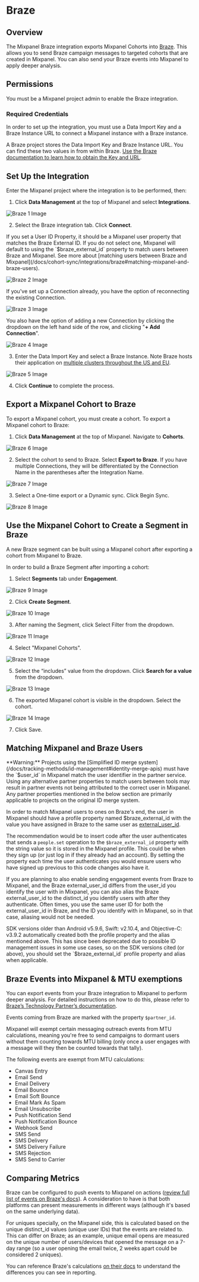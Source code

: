 
# Braze

## Overview

The Mixpanel Braze integration exports Mixpanel Cohorts into [Braze](https://www.braze.com/). This allows you to send Braze campaign messages to targeted cohorts that are created in Mixpanel. You can also send your Braze events into Mixpanel to apply deeper analysis. 

## Permissions

You must be a Mixpanel project admin to enable the Braze integration.

### Required Credentials

In order to set up the integration, you must use a Data Import Key and a Braze Instance URL to connect a Mixpanel instance with a Braze instance.

A Braze project stores the Data Import Key and Braze Instance URL. You can find these two values in from within Braze. [Use the Braze documentation to learn how to obtain the Key and URL](https://www.braze.com/docs/partners/data_and_infrastructure_agility/analytics/mixpanel_for_currents/). 

## Set Up the Integration

Enter the Mixpanel project where the integration is to be performed, then:

1. Click **Data Management** at the top of Mixpanel and select **Integrations**.

![Braze 1 Image](/braze1.png)

2. Select the Braze integration tab. Click **Connect**.

<Callout type="info">
    If you set a User ID Property, it should be a Mixpanel user property that matches the Braze External ID. If you do not select one, Mixpanel will default to using the `$braze_external_id` property to match users between Braze and Mixpanel. See more about [matching users between Braze and Mixpanel](/docs/cohort-sync/integrations/braze#matching-mixpanel-and-braze-users).
</Callout>

![Braze 2 Image](/braze2.png)

If you've set up a Connection already, you have the option of reconnecting the existing Connection.

![Braze 3 Image](/braze3.png)

You also have the option of adding a new Connection by clicking the dropdown on the left hand side of the row, and clicking "**+ Add Connection**".

![Braze 4 Image](/braze4.png)

3. Enter the Data Import Key and select a Braze Instance. Note Braze hosts their application on [multiple clusters throughout the US and EU](https://www.braze.com/docs/partners/isv_partners/cohort_import/).

![Braze 5 Image](/braze5.png)

4. Click **Continue** to complete the process.

## Export a Mixpanel Cohort to Braze

To export a Mixpanel cohort, you must create a cohort. To export a Mixpanel cohort to Braze:

1. Click **Data Management** at the top of Mixpanel. Navigate to **Cohorts**.

![Braze 6 Image](/braze6.png)

2. Select the cohort to send to Braze. Select **Export to Braze**. If you have multiple Connections, they will be differentiated by the Connection Name in the parentheses after the Integration Name.

![Braze 7 Image](/braze7.png)

3. Select a One-time export or a Dynamic sync. Click Begin Sync.

![Braze 8 Image](/braze8.png)

## Use the Mixpanel Cohort to Create a Segment in Braze

A new Braze segment can be built using a Mixpanel cohort after exporting a cohort from Mixpanel to Braze.

In order to build a Braze Segment after importing a cohort:

1. Select **Segments** tab under **Engagement**.

![Braze 9 Image](/braze9.png)

2. Click **Create Segment**.

![Braze 10 Image](/braze10.png)

3. After naming the Segment, click Select Filter from the dropdown.

![Braze 11 Image](/braze11.png)

4. Select "Mixpanel Cohorts".

![Braze 12 Image](/braze12.png)

5. Select the “includes” value from the dropdown. Click **Search for a value** from the dropdown.

![Braze 13 Image](/braze13.png)

6. The exported Mixpanel cohort is visible in the dropdown. Select the cohort.

![Braze 14 Image](/braze14.png)

7. Click Save.

## Matching Mixpanel and Braze Users

<Callout type="warning">
    **Warning:** Projects using the [Simplified ID merge system](/docs/tracking-methods/id-management#identity-merge-apis) must have the `$user_id` in Mixpanel match the user identifier in the partner service. Using any alternative partner properties to match users between tools may result in partner events not being attributed to the correct user in Mixpanel. Any partner properties mentioned in the below section are primarily applicable to projects on the original ID merge system.
</Callout>

In order to match Mixpanel users to ones on Braze's end, the user in Mixpanel should have a profile property named $braze_external_id with the value you have assigned in Braze to the same user as [external_user_id](https://www.braze.com/docs/developer_guide/platform_integration_guides/legacy_sdks/ios/analytics/setting_user_ids/#suggested-user-id-naming-convention).

The recommendation would be to insert code after the user authenticates that sends a `people.set` operation to the `$braze_external_id` property with the string value so it is stored in the Mixpanel profile. This could be when they sign up (or just log in if they already had an account). By setting the property each time the user authenticates you would ensure users who have signed up previous to this code changes also have it.

If you are planning to also enable sending engagement events from Braze to Mixpanel, and the Braze external_user_id differs from the user_id you identify the user with in Mixpanel, you can also alias the Braze external_user_id to the distinct_id you identify users with after they authenticate. Often times, you use the same user ID for both the external_user_id in Braze, and the ID you identify with in Mixpanel, so in that case, aliasing would not be needed.

<Callout type="info">
    SDK versions older than Android v5.9.6, Swift: v2.10.4, and Objective-C: v3.9.2 automatically created both the profile property and the alias mentioned above. This has since been deprecated due to possible ID management issues in some use cases, so on the SDK versions cited (or above), you should set the `$braze_external_id` profile property and alias when applicable.
</Callout>

## Braze Events into Mixpanel & MTU exemptions

You can export events from your Braze integration to Mixpanel to perform deeper analysis. For detailed instructions on how to do this, please refer to [Braze’s Technology Partner’s documentation](https://www.braze.com/docs/partners/data_and_infrastructure_agility/analytics/mixpanel_for_currents/).

Events coming from Braze are marked with the property `$partner_id`.

Mixpanel will exempt certain messaging outreach events from MTU calculations, meaning you're free to send campaigns to dormant users without them counting towards MTU billing (only once a user engages with a message will they then be counted towards that tally).

The following events are exempt from MTU calculations:

- Canvas Entry
- Email Send
- Email Delivery
- Email Bounce
- Email Soft Bounce
- Email Mark As Spam
- Email Unsubscribe
- Push Notification Send
- Push Notification Bounce
- Webhook Send
- SMS Send
- SMS Delivery
- SMS Delivery Failure
- SMS Rejection
- SMS Send to Carrier


## Comparing Metrics

Braze can be configured to push events to Mixpanel on actions ([review full list of events on Braze's docs](https://www.braze.com/docs/partners/data_and_infrastructure_agility/analytics/mixpanel_for_currents/#supported-currents-events)). A consideration to have is that both platforms can present measurements in different ways (although it's based on the same underlying data).

For uniques specially, on the Mixpanel side, this is calculated based on the unique distinct_id values (unique user IDs) that the events are related to. This can differ on Braze; as an example, unique email opens are measured on the unique number of users/devices that opened the message on a 7-day range (so a user opening the email twice, 2 weeks apart could be considered 2 uniques).

You can reference Braze's calculations [on their docs](https://www.braze.com/docs/user_guide/message_building_by_channel/email/reporting_and_analytics/analytics_glossary#:~:text=The%20total%20number%20of%20delivered%20emails%20that%20have%20been%20opened%20by%20a%20single%20user%20or%20machine%20at%20least%20once.%20This%20is%20tracked%20over%20a%207%20day%20period%20for%20Email) to understand the differences you can see in reporting.
